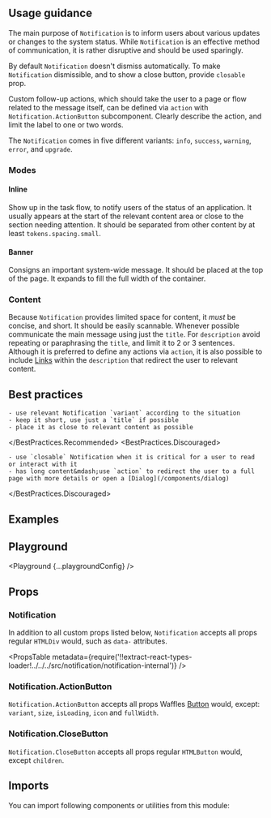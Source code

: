 


<Layout title="Notification" description="A message that communicates important information to the user.">

## Usage guidance

The main purpose of `Notification` is to inform users about various updates or changes to the system status. While `Notification` is an effective method of communication, it is rather disruptive and should be used sparingly.

By default `Notification` doesn't dismiss automatically. To make `Notification` dismissible, and to show a close button, provide `closable` prop.

Custom follow-up actions, which should take the user to a page or flow related to the message itself, can be defined via `action` with `Notification.ActionButton` subcomponent. Clearly describe the action, and limit the label to one or two words.

The `Notification` comes in five different variants: `info`, `success`, `warning`, `error`, and `upgrade`.

### Modes

#### Inline

Show up in the task flow, to notify users of the status of an application. It usually appears at the start of the relevant content area or close to the section needing attention. It should be separated from other content by at least `tokens.spacing.small`.

#### Banner

Consigns an important system-wide message. It should be placed at the top of the page. It expands to fill the full width of the container.

### Content

Because `Notification` provides limited space for content, it _must_ be concise, and short. It should be easily scannable. Whenever possible communicate the main message using just the `title`. For `description` avoid repeating or paraphrasing the `title`, and limit it to 2 or 3 sentences. Although it is preferred to define any actions via `action`, it is also possible to include [Links](/components/link) within the `description` that redirect the user to relevant content.

## Best practices

<BestPractices>
  <BestPractices.Recommended>

    - use relevant Notification `variant` according to the situation
    - keep it short, use just a `title` if possible
    - place it as close to relevant content as possible

  </BestPractices.Recommended>
  <BestPractices.Discouraged>

    - use `closable` Notification when it is critical for a user to read or interact with it
    - has long content&mdash;use `action` to redirect the user to a full page with more details or open a [Dialog](/components/dialog)

  </BestPractices.Discouraged>
</BestPractices>

## Examples

<Example title="Basic usage" path="notification/basic-usage">
  <BasicUsage />
</Example>

<Example title="Variants" path="notification/variants">
  <Variants />
</Example>

<Example title="Banner" path="notification/banner">
  <Banner />
</Example>

<Example title="Closable" path="notification/closable">
  <Closable />
</Example>

<Example title="With custom action" path="notification/with-action">
  <WithAction />
</Example>

<Example title="Custom close button" path="notification/custom-close">
  <CustomClose />
</Example>

<Example title="Inverted" path="notification/inverted" darkPreview>
  <Inverted />
</Example>

## Playground

<Playground {...playgroundConfig} />

## Props

### Notification

In addition to all custom props listed below, `Notification` accepts all props regular `HTMLDiv` would, such as `data-` attributes.

<PropsTable
  metadata={require('!!extract-react-types-loader!../../../src/notification/notification-internal')}
/>

### Notification.ActionButton

`Notification.ActionButton` accepts all props Waffles [Button](/components/button/#props) would, except: `variant`, `size`, `isLoading`, `icon` and `fullWidth`.

### Notification.CloseButton

`Notification.CloseButton` accepts all props regular `HTMLButton` would, except `children`.

## Imports

You can import following components or utilities from this module:

<Imports module={NotificationExports} path="@datacamp/waffles/notification" />

</Layout>

